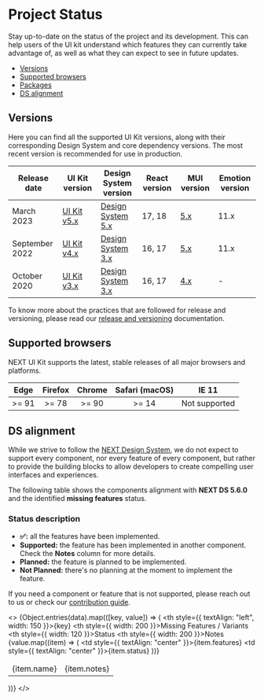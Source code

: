 
<Meta title="Overview/Project Status" />

# Project Status

Stay up-to-date on the status of the project and its development. This can help users of the UI kit understand which features they can currently take advantage of, as well as what they can expect to see in future updates.

- [Versions](#versions)
- [Supported browsers](#supported-browsers)
- [Packages](#packages)
- [DS alignment](#ds-alignment)

## Versions <a id="versions" />

Here you can find all the supported UI Kit versions, along with their corresponding Design System and core dependency versions.
The most recent version is recommended for use in production.

| Release date   | UI Kit version                                              | Design System version                                                                                     | React version | MUI version                | Emotion version |
| -------------- | ----------------------------------------------------------- | --------------------------------------------------------------------------------------------------------- | ------------- | -------------------------- | --------------- |
| March 2023     | [UI Kit v5.x](https://lumada-design.github.io/uikit/master) | [Design System 5.x](https://designsystem.hitachivantara.com/)                                             | 17, 18        | [5.x](https://mui.com/)    | 11.x            |
| September 2022 | [UI Kit v4.x](https://lumada-design.github.io/uikit/v4.x)   | [Design System 3.x](https://hitachivantara.sharepoint.com/sites/DesignSystem/Pattern%20Library/Home.aspx) | 16, 17        | [5.x](https://mui.com/)    | 11.x            |
| October 2020   | [UI Kit v3.x](https://lumada-design.github.io/uikit/v3.x)   | [Design System 3.x](https://hitachivantara.sharepoint.com/sites/DesignSystem/Pattern%20Library/Home.aspx) | 16, 17        | [4.x](https://v4.mui.com/) | -               |

To know more about the practices that are followed for release and versioning, please read our [release and versioning](/docs/overview-community-releases--page) documentation.

## Supported browsers <a id="supported-browsers" />

NEXT UI Kit supports the latest, stable releases of all major browsers and platforms.

| Edge  | Firefox | Chrome | Safari (macOS) |     IE 11     |
| :---: | :-----: | :----: | :------------: | :-----------: |
| >= 91 |  >= 78  | >= 90  |     >= 14      | Not supported |

## DS alignment <a id="ds-alignment" />

While we strive to follow the [NEXT Design System](https://designsystem.hitachivantara.com/), we do not expect to support every component, nor every feature of every component, but rather to provide the building blocks to allow developers to create compelling user interfaces and experiences.

The following table shows the components alignment with **NEXT DS 5.6.0** and the identified **missing features** status.

### Status description

<ul>
  <li>
    <b>✅:</b> all the features have been implemented.
  </li>
  <li>
    <b>Supported:</b> the feature has been implemented in another component.
    Check the <b>Notes</b> column for more details.
  </li>
  <li>
    <b>Planned:</b> the feature is planned to be implemented.
  </li>
  <li>
    <b>Not Planned:</b> there's no planning at the moment to implement the
    feature.
  </li>
</ul>

If you need a component or feature that is not supported, please reach out to us or check our [contribution guide](/docs/overview-community-contributing--page).

<>
  {Object.entries(data).map(([key, value]) => (
    <table>
      <thead>
        <tr>
          <th style={{ textAlign: "left", width: 150 }}>{key}</th>
          <th style={{ width: 200 }}>Missing Features / Variants</th>
          <th style={{ width: 120 }}>Status</th>
          <th style={{ width: 200 }}>Notes</th>
        </tr>
      </thead>
      <tbody>
        {value.map((item) => (
          <tr key={item.name}>
            <td>{item.name}</td>
            <td style={{ textAlign: "center" }}>{item.features}</td>
            <td style={{ textAlign: "center" }}>{item.status}</td>
            <td>{item.notes}</td>
          </tr>
        ))}
      </tbody>
    </table>
  ))}
</>
